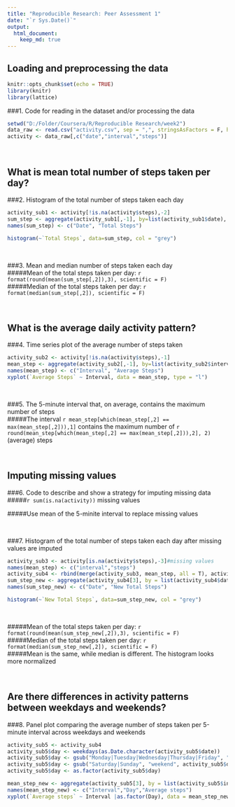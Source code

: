 ```yaml
---
title: "Reproducible Research: Peer Assessment 1"
date: "`r Sys.Date()`"
output: 
  html_document:
    keep_md: true
---
```



## Loading and preprocessing the data

```r
knitr::opts_chunk$set(echo = TRUE)
library(knitr)
library(lattice)
```

###1. Code for reading in the dataset and/or processing the data
```r
setwd("D:/Folder/Coursera/R/Reproducible Research/week2")
data_raw <- read.csv("activity.csv", sep = ",", stringsAsFactors = F, header = T)
activity <- data_raw[,c("date","interval","steps")]
```

<br>


## What is mean total number of steps taken per day?

###2. Histogram of the total number of steps taken each day
```r
activity_sub1 <- activity[!is.na(activity$steps),-2]
sum_step <- aggregate(activity_sub1[,-1], by=list(activity_sub1$date), FUN = 'sum')
names(sum_step) <- c("Date", "Total Steps")

histogram(~`Total Steps`, data=sum_step, col = "grey")
```
<br>

###3. Mean and median number of steps taken each day\
#####Mean of the total steps taken per day: `r format(round(mean(sum_step[,2]),3), scientific = F)`\
#####Median of the total steps taken per day: `r format(median(sum_step[,2]), scientific = F)`

<br>


## What is the average daily activity pattern?

###4. Time series plot of the average number of steps taken
```r
activity_sub2 <- activity[!is.na(activity$steps),-1]
mean_step <- aggregate(activity_sub2[,-1], by=list(activity_sub2$interval), FUN = 'mean')
names(mean_step) <- c("Interval", "Average Steps")
xyplot(`Average Steps` ~ Interval, data = mean_step, type = "l")
```

<br>

###5. The 5-minute interval that, on average, contains the maximum number of steps\
#####The interval `r mean_step[which(mean_step[,2] == max(mean_step[,2])),1]` contains the maximum number of `r round(mean_step[which(mean_step[,2] == max(mean_step[,2])),2], 2)` (average) steps

<br>


## Imputing missing values

###6. Code to describe and show a strategy for imputing missing data\
#####`r sum(is.na(activity))` missing values

#####Use mean of the 5-minite interval to replace missing values

<br>

###7. Histogram of the total number of steps taken each day after missing values are imputed
```r
activity_sub3 <- activity[is.na(activity$steps),-3]#missing values
names(mean_step) <- c("interval","steps")
activity_sub4 <- rbind(merge(activity_sub3, mean_step, all = T), activity[!is.na(activity$steps),])#replace missing value with interval mean and combine with non-missing values
sum_step_new <- aggregate(activity_sub4[3], by = list(activity_sub4$date), FUN = "sum")
names(sum_step_new) <- c("Date", "New Total Steps")

histogram(~`New Total Steps`, data=sum_step_new, col = "grey")
```

<br>

#####Mean of the total steps taken per day: `r format(round(mean(sum_step_new[,2]),3), scientific = F)`\
#####Median of the total steps taken per day: `r format(median(sum_step_new[,2]), scientific = F)`\
#####Mean is the same, while median is different. The histogram looks more normalized

<br>

## Are there differences in activity patterns between weekdays and weekends?

###8. Panel plot comparing the average number of steps taken per 5-minute interval across weekdays and weekends
```r
activity_sub5 <- activity_sub4
activity_sub5$day <- weekdays(as.Date.character(activity_sub5$date))
activity_sub5$day <- gsub("Monday|Tuesday|Wednesday|Thursday|Friday", "weekday", activity_sub5$day)
activity_sub5$day <- gsub("Saturday|Sunday", "weekend", activity_sub5$day)
activity_sub5$day <- as.factor(activity_sub5$day)

mean_step_new <- aggregate(activity_sub5[3], by = list(activity_sub5$interval, activity_sub5$day), FUN = "mean")
names(mean_step_new) <- c("Interval","Day","Average steps")
xyplot(`Average steps` ~ Interval |as.factor(Day), data = mean_step_new, type = "l")
```
